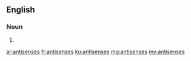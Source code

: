 ==English==

===Noun===
{{head|en|plural}}

# {{plural of|antisense|lang=en|nocat=1}}

[[ar:antisenses]]
[[fr:antisenses]]
[[ku:antisenses]]
[[mg:antisenses]]
[[my:antisenses]]